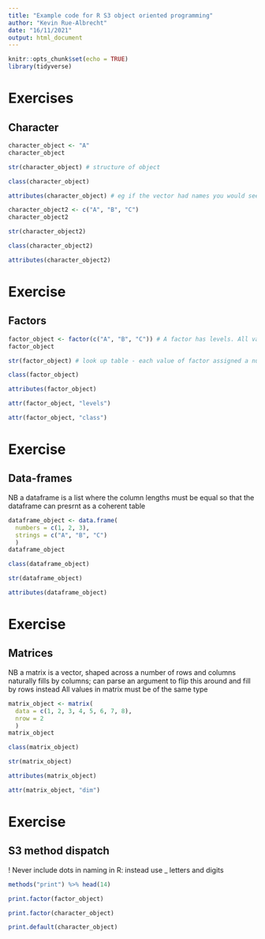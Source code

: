 ```yaml
---
title: "Example code for R S3 object oriented programming"
author: "Kevin Rue-Albrecht"
date: "16/11/2021"
output: html_document
---
```


```r
knitr::opts_chunk$set(echo = TRUE)
library(tidyverse)
```

# Exercises

## Character

```r
character_object <- "A"
character_object
```

```r
str(character_object) # structure of object
```

```r
class(character_object)
```

```r
attributes(character_object) # eg if the vector had names you would see this here
```

```r
character_object2 <- c("A", "B", "C")
character_object2
```

```r
str(character_object2)
```

```r
class(character_object2)
```

```r
attributes(character_object2)
```

# Exercise

## Factors

```r
factor_object <- factor(c("A", "B", "C")) # A factor has levels. All values in factor must take one of these levels
factor_object
```

```r
str(factor_object) # look up table - each value of factor assigned a number 
```

```r
class(factor_object)
```

```r
attributes(factor_object)
```

```r
attr(factor_object, "levels")
```

```r
attr(factor_object, "class")
```

# Exercise

## Data-frames
NB a dataframe is a list where the column lengths must be equal so that the dataframe can presrnt as a coherent table

```r
dataframe_object <- data.frame(
  numbers = c(1, 2, 3),
  strings = c("A", "B", "C")
  )
dataframe_object
```

```r
class(dataframe_object)
```

```r
str(dataframe_object)
```

```r
attributes(dataframe_object)
```

# Exercise

## Matrices
NB a matrix is a vector, shaped across a number of rows and columns
naturally fills by columns; can parse an argument to flip this around and fill by rows instead
All values in matrix must be of the same type 
```r
matrix_object <- matrix(
  data = c(1, 2, 3, 4, 5, 6, 7, 8),
  nrow = 2
  )
matrix_object
```

```r
class(matrix_object)
```

```r
str(matrix_object)
```

```r
attributes(matrix_object)
```

```r
attr(matrix_object, "dim")
```

# Exercise

## S3 method dispatch
! Never include dots in naming in R: instead use _ letters and digits
```r
methods("print") %>% head(14)
```

```r
print.factor(factor_object)
```

```r
print.factor(character_object)
```

```r
print.default(character_object)
```

